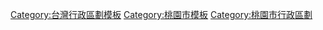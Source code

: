 {{Catnav|台灣|台灣模板|台灣地理模板|台灣行政區劃模板}}
{{Catnav|台灣|台灣模板|台灣政治模板|台灣行政區劃模板}}
{{Catnav|台灣|台灣模板|台灣區域模板|桃園市模板}}
{{Template category|description = 本分類收錄[[桃園市|桃園市]]行政區劃相關之導航模板。}}

[[Category:台灣行政區劃模板|Category:台灣行政區劃模板]]
[[Category:桃園市模板|Category:桃園市模板]]
[[Category:桃園市行政區劃|Category:桃園市行政區劃]]